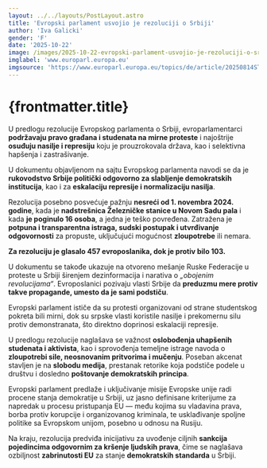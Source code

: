 ```yaml
---
layout: ../../layouts/PostLayout.astro
title: 'Evropski parlament usvojio je rezoluciji o Srbiji'
author: 'Iva Galicki'
gender: 'F'
date: '2025-10-22'
image: /images/2025-10-22-evropski-parlament-usvojio-je-rezoluciji-o-srbiji/0.jpeg
imglabel: 'www.europarl.europa.eu'
imgsource: 'https://www.europarl.europa.eu/topics/de/article/20250814STO29910/lage-der-eu-2025-verfolgen-sie-die-debatte-im-europaischen-parlament'
---
```



# {frontmatter.title}

U predlogu rezolucije Evropskog parlamenta o Srbiji, evroparlamentarci **podržavaju pravo građana i studenata na mirne proteste** i najoštrije **osuđuju nasilje i represiju** koju je prouzrokovala država, kao i selektivna hapšenja i zastrašivanje.

U dokumentu objavljenom na sajtu Evropskog parlamenta navodi se da je **rukovodstvo Srbije politički odgovorno za slabljenje demokratskih institucija**, kao i za **eskalaciju represije i normalizaciju nasilja**.

Rezolucija posebno posvećuje pažnju **nesreći od 1. novembra 2024. godine**, kada je **nadstrešnica Železničke stanice u Novom Sadu pala** i kada **je poginulo 16 osoba**, a jedna je teško povređena. Zatražena je **potpuna i transparentna istraga, sudski postupak i utvrđivanje odgovornosti** za propuste, uključujući mogućnost **zloupotrebe** ili nemara.

**Za rezoluciju je glasalo 457 evroposlanika, dok je protiv bilo 103.**

U dokumentu se takođe ukazuje na otvoreno mešanje Ruske Federacije u proteste u Srbiji širenjem dezinformacija i narativa o _„obojenim revolucijama“_. Evroposlanici pozivaju vlasti Srbije da **preduzmu mere protiv takve propagande, umesto da je sami podstiču**.

Evropski parlament ističe da su protesti organizovani od strane studentskog pokreta bili mirni, dok su srpske vlasti koristile nasilje i prekomernu silu protiv demonstranata, što direktno doprinosi eskalaciji represije.

U predlogu rezolucije naglašava se važnost **oslobođenja uhapšenih studenata i aktivista**, kao i sprovođenja temeljne istrage navoda o **zloupotrebi sile, neosnovanim pritvorima i mučenju**. Poseban akcenat stavljen je na **slobodu medija**, prestanak retorike koja podstiče podele u društvu i dosledno **poštovanje demokratskih principa**.

Evropski parlament predlaže i uključivanje misije Evropske unije radi procene stanja demokratije u Srbiji, uz jasno definisane kriterijume za napredak u procesu pristupanja EU — među kojima su vladavina prava, borba protiv korupcije i organizovanog kriminala, te usklađivanje spoljne politike sa Evropskom unijom, posebno u odnosu na Rusiju.

Na kraju, rezolucija predviđa inicijativu za uvođenje ciljnih **sankcija pojedincima odgovornim za kršenje ljudskih prava**, čime se naglašava ozbiljnost **zabrinutosti EU** za stanje **demokratskih standarda** u Srbiji.
